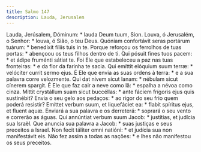 ```yaml
---
title: Salmo 147
description: Lauda, Jerusalem
---
```


<div class="side-by-side not-content">
  <span class="text-justify">
    Lauda, Jerúsalem, Dóminum: * lauda Deum tuum, Sion.
  </span>
  <span class="text-justify">
    Louva, ó Jerusalém, o Senhor: * louva, ó Sião, o teu Deus.
  </span>
  <span class="text-justify">
    Quóniam confortávit seras portárum tuárum: * benedíxit fíliis tuis in te.
  </span>
  <span class="text-justify">
    Porque reforçou os ferrolhos de tuas portas: * abençoou os teus filhos
    dentro de ti.
  </span>
  <span class="text-justify">
    Qui pósuit fines tuos pacem: * et ádipe fruménti sátiat te.
  </span>
  <span class="text-justify">
    Foi Ele que estabeleceu a paz nas tuas fronteiras: * e da flor da farinha te
    sacia.
  </span>
  <span class="text-justify">
    Qui emíttit elóquium suum terræ: * velóciter currit sermo ejus.
  </span>
  <span class="text-justify">
    É Ele que envia as suas ordens à terra: * e a sua palavra corre velozmente.
  </span>
  <span class="text-justify">
    Qui dat nivem sicut lanam: * nébulam sicut cínerem spargit.
  </span>
  <span class="text-justify">
    É Ele que faz cair a neve como lã: * espalha a névoa como cinza.
  </span>
  <span class="text-justify">
    Mittit crystállum suam sicut buccéllas: * ante fáciem frígoris ejus quis
    sustinébit?
  </span>
  <span class="text-justify">
    Envia o seu gelo aos pedaços: * ao rigor do seu frio quem poderá resistir?
  </span>
  <span class="text-justify">
    Emíttet verbum suum, et liquefáciet ea: * flabit spíritus ejus, et fluent
    aquæ.
  </span>
  <span class="text-justify">
    Enviará a sua palavra e os derreterá: * soprará o seu vento e correrão as
    águas.
  </span>
  <span class="text-justify">
    Qui annúntiat verbum suum Jacob: * justítias, et judícia sua Israël.
  </span>
  <span class="text-justify">
    Que anuncia sua palavra a Jacob: * suas justiças e seus preceitos a Israel.
  </span>
  <span class="text-justify">
    Non fecit táliter omni natióni: * et judícia sua non manifestávit eis.
  </span>
  <span class="text-justify">
    Não fez assim a todas as nações: * e lhes não manifestou os seus preceitos.
  </span>
</div>
